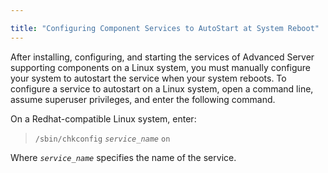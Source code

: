 ---

title: "Configuring Component Services to AutoStart at System Reboot"
---

<div id="configuring_component_services_to_autostart_at_system_reboot" class="registered_link"></div>

After installing, configuring, and starting the services of Advanced Server supporting components on a Linux system, you must manually configure your system to autostart the service when your system reboots. To configure a service to autostart on a Linux system, open a command line, assume superuser privileges, and enter the following command.

On a Redhat-compatible Linux system, enter:

> `/sbin/chkconfig` *`service_name`* `on`

Where *`service_name`* specifies the name of the service.

